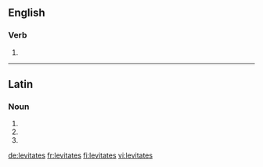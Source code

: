 ==English==

===Verb===
{{head|en}}

# {{en-third-person singular of|levitate}}

----

==Latin==

===Noun===
{{la-noun-form|levitātēs}}

# {{inflection of|levitās||nom|p|lang=la}}
# {{inflection of|levitās||acc|p|lang=la}}
# {{inflection of|levitās||voc|p|lang=la}}

[[de:levitates]]
[[fr:levitates]]
[[fi:levitates]]
[[vi:levitates]]